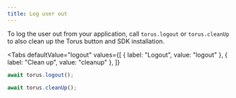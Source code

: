 ```yaml
---
title: Log user out
---
```



To log the user out from your application, call `torus.logout` or
`torus.cleanUp` to also clean up the Torus button and SDK installation.

<Tabs
  defaultValue="logout"
  values={[
    { label: "Logout", value: "logout" },
    { label: "Clean up", value: "cleanup" },
  ]}
>
<TabItem value="logout">

```js
await torus.logout();
```

</TabItem>

<TabItem value="cleanup">

```js
await torus.cleanUp();
```

</TabItem>

</Tabs>
